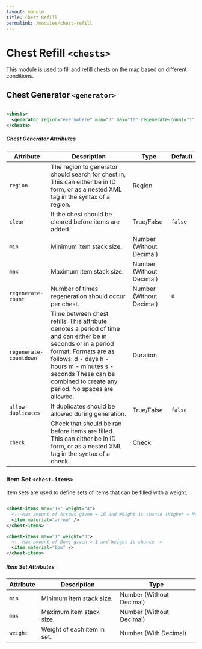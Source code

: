 ```yaml
---
layout: module
title: Chest Refill
permalink: /modules/chest-refill
---
```


# Chest Refill `<chests>`

This module is used to fill and refill chests on the map based on different conditions.

## Chest Generator `<generator>`

```xml

<chests>
  <generator region="everywhere" min="3" max="10" regenerate-count="1" regenerate-countdown="1m">...</generator>
</chests>

```

##### Chest Generator Attributes

| Attribute | Description | Type | Default |
| --- | --- | --- | --- |
| `region` | The region to generator should search for chest in, This can either be in ID form, or as a nested XML tag in the syntax of a region. | <span class="badge badge--primary">Region</span> | |
| `clear` | If the chest should be cleared before items are added. | <span class="badge badge--primary">True/False</span> | `false` |
| `min` | Minimum item stack size. | <span class="badge badge--primary">Number (Without Decimal)</span> | |
| `max` | Maximum item stack size. | <span class="badge badge--primary">Number (Without Decimal)</span> | |
| `regenerate-count` | Number of times regeneration should occur per chest. | <span class="badge badge--primary">Number (Without Decimal)</span> | `0` |
| `regenerate-countdown` | Time between chest refills. This attribute denotes a period of time and can either be in seconds or in a period format. Formats are as follows:     d - days     h - hours     m - minutes     s - seconds These can be combined to create any period. No spaces are allowed. | <span class="badge badge--primary">Duration</span> | |
| `allow-duplicates` | If duplicates should be allowed during generation. | <span class="badge badge--primary">True/False</span> | `false` |
| `check` | Check that should be ran before items are filled. This can either be in ID form, or as a nested XML tag in the syntax of a check. | <span class="badge badge--primary">Check</span> | |

### Item Set `<chest-items>`

Item sets are used to define sets of items that can be filled with a weight.

```xml

<chest-items max="16" weight="4">
  <!--Max amount of Arrows given = 16 and Weight is chance (Higher = More Chance)-->
  <item material="arrow" />
</chest-items>

<chest-items max="1" weight="3">
  <!--Max amount of Bows given = 1 and Weight is chance-->
  <item material="bow" />
</chest-items>

```

##### Item Set Attributes

| Attribute | Description | Type |
| --- | --- | --- |
| `min` | Minimum item stack size. | <span class="badge badge--primary">Number (Without Decimal)</span> |
| `max` | Maximum item stack size. | <span class="badge badge--primary">Number (Without Decimal)</span> |
| `weight` | Weight of each item in set. | <span class="badge badge--primary">Number (With Decimal)</span> |

